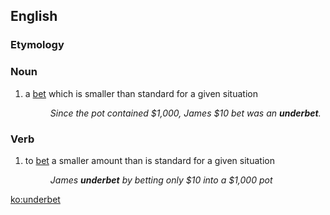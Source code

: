 ==English==

===Etymology===
{{prefix|under|bet}}

===Noun===

{{en-noun}}

# {{poker}} a [[bet]] which is smaller than standard for a given situation
#:''Since the pot contained $1,000, James $10 bet was an '''underbet'''.''

===Verb===
{{en-verb|underbets|underbetting|underbet}}

#{{poker}} to [[bet]] a smaller amount than is standard for a given situation
#:''James '''underbet''' by betting only $10 into a $1,000 pot''

[[ko:underbet]]